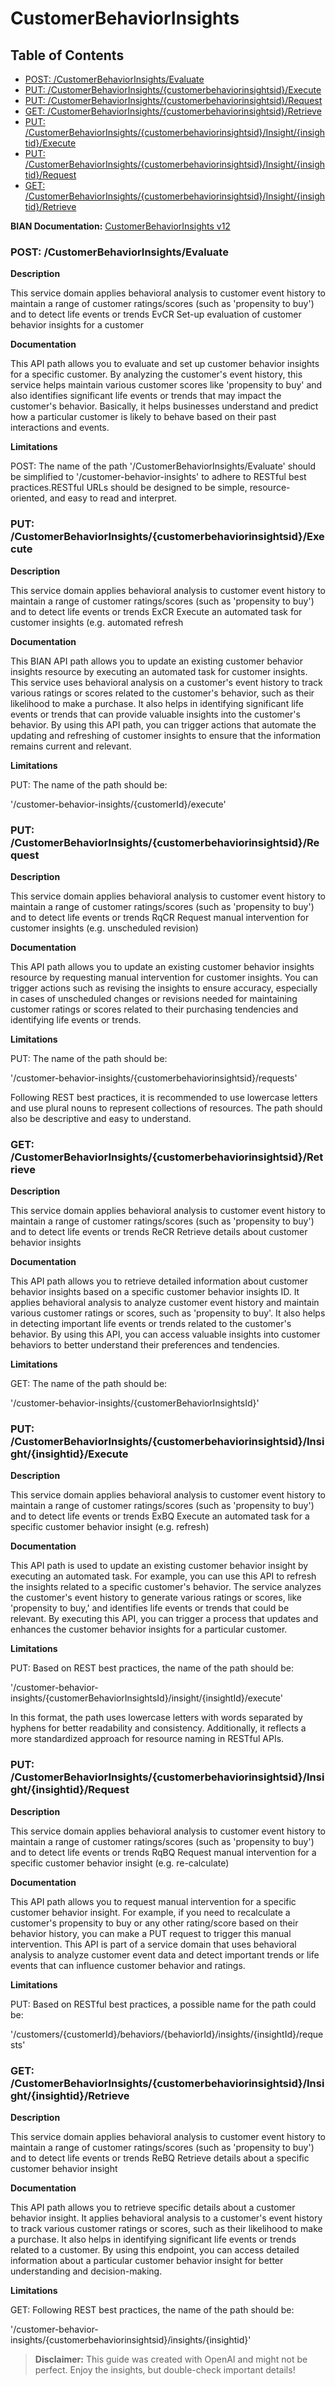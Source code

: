 # CustomerBehaviorInsights

## Table of Contents
- [POST: /CustomerBehaviorInsights/Evaluate](#post-/customerbehaviorinsights/evaluate)
- [PUT: /CustomerBehaviorInsights/\{customerbehaviorinsightsid\}/Execute](#put-/customerbehaviorinsights/\{customerbehaviorinsightsid\}/execute)
- [PUT: /CustomerBehaviorInsights/\{customerbehaviorinsightsid\}/Request](#put-/customerbehaviorinsights/\{customerbehaviorinsightsid\}/request)
- [GET: /CustomerBehaviorInsights/\{customerbehaviorinsightsid\}/Retrieve](#get-/customerbehaviorinsights/\{customerbehaviorinsightsid\}/retrieve)
- [PUT: /CustomerBehaviorInsights/\{customerbehaviorinsightsid\}/Insight/\{insightid\}/Execute](#put-/customerbehaviorinsights/\{customerbehaviorinsightsid\}/insight/\{insightid\}/execute)
- [PUT: /CustomerBehaviorInsights/\{customerbehaviorinsightsid\}/Insight/\{insightid\}/Request](#put-/customerbehaviorinsights/\{customerbehaviorinsightsid\}/insight/\{insightid\}/request)
- [GET: /CustomerBehaviorInsights/\{customerbehaviorinsightsid\}/Insight/\{insightid\}/Retrieve](#get-/customerbehaviorinsights/\{customerbehaviorinsightsid\}/insight/\{insightid\}/retrieve)


**BIAN Documentation:** [CustomerBehaviorInsights v12](https://app.swaggerhub.com/apis/BIAN-3/CustomerBehaviorInsights/12.0.0)

### POST: /CustomerBehaviorInsights/Evaluate

**Description**

This service domain applies behavioral analysis to customer event history to maintain a range of customer ratings/scores \(such as 'propensity to buy'\) and to detect life events or trends EvCR Set\-up evaluation of customer behavior insights for a customer

**Documentation**

This API path allows you to evaluate and set up customer behavior insights for a specific customer\. By analyzing the customer's event history\, this service helps maintain various customer scores like 'propensity to buy' and also identifies significant life events or trends that may impact the customer's behavior\. Basically\, it helps businesses understand and predict how a particular customer is likely to behave based on their past interactions and events\.

**Limitations**

POST: The name of the path '/CustomerBehaviorInsights/Evaluate' should be simplified to '/customer\-behavior\-insights' to adhere to RESTful best practices\.RESTful URLs should be designed to be simple\, resource\-oriented\, and easy to read and interpret\.

### PUT: /CustomerBehaviorInsights/\{customerbehaviorinsightsid\}/Execute

**Description**

This service domain applies behavioral analysis to customer event history to maintain a range of customer ratings/scores \(such as 'propensity to buy'\) and to detect life events or trends ExCR Execute an automated task for customer insights \(e\.g\. automated refresh

**Documentation**

This BIAN API path allows you to update an existing customer behavior insights resource by executing an automated task for customer insights\. This service uses behavioral analysis on a customer's event history to track various ratings or scores related to the customer's behavior\, such as their likelihood to make a purchase\. It also helps in identifying significant life events or trends that can provide valuable insights into the customer's behavior\. By using this API path\, you can trigger actions that automate the updating and refreshing of customer insights to ensure that the information remains current and relevant\.

**Limitations**

PUT: The name of the path should be:

'/customer\-behavior\-insights/\{customerId\}/execute'

### PUT: /CustomerBehaviorInsights/\{customerbehaviorinsightsid\}/Request

**Description**

This service domain applies behavioral analysis to customer event history to maintain a range of customer ratings/scores \(such as 'propensity to buy'\) and to detect life events or trends RqCR Request manual intervention for customer insights \(e\.g\. unscheduled revision\)

**Documentation**

This API path allows you to update an existing customer behavior insights resource by requesting manual intervention for customer insights\. You can trigger actions such as revising the insights to ensure accuracy\, especially in cases of unscheduled changes or revisions needed for maintaining customer ratings or scores related to their purchasing tendencies and identifying life events or trends\.

**Limitations**

PUT: The name of the path should be:

'/customer\-behavior\-insights/\{customerbehaviorinsightsid\}/requests' 

Following REST best practices\, it is recommended to use lowercase letters and use plural nouns to represent collections of resources\. The path should also be descriptive and easy to understand\.

### GET: /CustomerBehaviorInsights/\{customerbehaviorinsightsid\}/Retrieve

**Description**

This service domain applies behavioral analysis to customer event history to maintain a range of customer ratings/scores \(such as 'propensity to buy'\) and to detect life events or trends ReCR Retrieve details about customer behavior insights

**Documentation**

This API path allows you to retrieve detailed information about customer behavior insights based on a specific customer behavior insights ID\. It applies behavioral analysis to analyze customer event history and maintain various customer ratings or scores\, such as 'propensity to buy'\. It also helps in detecting important life events or trends related to the customer's behavior\. By using this API\, you can access valuable insights into customer behaviors to better understand their preferences and tendencies\.

**Limitations**

GET: The name of the path should be:

'/customer\-behavior\-insights/\{customerBehaviorInsightsId\}'

### PUT: /CustomerBehaviorInsights/\{customerbehaviorinsightsid\}/Insight/\{insightid\}/Execute

**Description**

This service domain applies behavioral analysis to customer event history to maintain a range of customer ratings/scores \(such as 'propensity to buy'\) and to detect life events or trends ExBQ Execute an automated task for a specific customer behavior insight \(e\.g\. refresh\)

**Documentation**

This API path is used to update an existing customer behavior insight by executing an automated task\. For example\, you can use this API to refresh the insights related to a specific customer's behavior\. The service analyzes the customer's event history to generate various ratings or scores\, like 'propensity to buy\,' and identifies life events or trends that could be relevant\. By executing this API\, you can trigger a process that updates and enhances the customer behavior insights for a particular customer\.

**Limitations**

PUT: Based on REST best practices\, the name of the path should be:

'/customer\-behavior\-insights/\{customerBehaviorInsightsId\}/insight/\{insightId\}/execute'

In this format\, the path uses lowercase letters with words separated by hyphens for better readability and consistency\. Additionally\, it reflects a more standardized approach for resource naming in RESTful APIs\.

### PUT: /CustomerBehaviorInsights/\{customerbehaviorinsightsid\}/Insight/\{insightid\}/Request

**Description**

This service domain applies behavioral analysis to customer event history to maintain a range of customer ratings/scores \(such as 'propensity to buy'\) and to detect life events or trends RqBQ Request manual intervention for a specific customer behavior insight \(e\.g\. re\-calculate\)

**Documentation**

This API path allows you to request manual intervention for a specific customer behavior insight\. For example\, if you need to recalculate a customer's propensity to buy or any other rating/score based on their behavior history\, you can make a PUT request to trigger this manual intervention\. This API is part of a service domain that uses behavioral analysis to analyze customer event data and detect important trends or life events that can influence customer behavior and ratings\.

**Limitations**

PUT: Based on RESTful best practices\, a possible name for the path could be:

'/customers/\{customerId\}/behaviors/\{behaviorId\}/insights/\{insightId\}/requests'

### GET: /CustomerBehaviorInsights/\{customerbehaviorinsightsid\}/Insight/\{insightid\}/Retrieve

**Description**

This service domain applies behavioral analysis to customer event history to maintain a range of customer ratings/scores \(such as 'propensity to buy'\) and to detect life events or trends ReBQ Retrieve details about a specific customer behavior insight

**Documentation**

This API path allows you to retrieve specific details about a customer behavior insight\. It applies behavioral analysis to a customer's event history to track various customer ratings or scores\, such as their likelihood to make a purchase\. It also helps in identifying significant life events or trends related to a customer\. By using this endpoint\, you can access detailed information about a particular customer behavior insight for better understanding and decision\-making\.

**Limitations**

GET: Following REST best practices\, the name of the path should be:

'/customer\-behavior\-insights/\{customerbehaviorinsightsid\}/insights/\{insightid\}'

> **Disclaimer:** This guide was created with OpenAI and might not be perfect. Enjoy the insights, but double-check important details!
